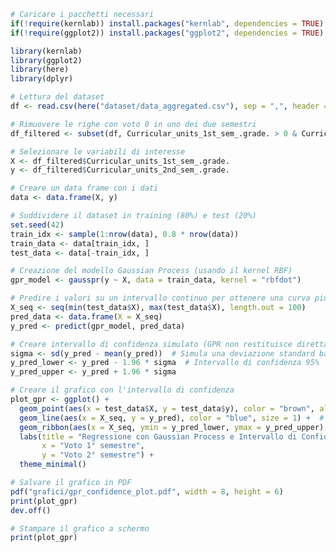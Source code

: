 ```r
# Caricare i pacchetti necessari
if(!require(kernlab)) install.packages("kernlab", dependencies = TRUE)
if(!require(ggplot2)) install.packages("ggplot2", dependencies = TRUE)

library(kernlab)
library(ggplot2)
library(here)
library(dplyr)

# Lettura del dataset
df <- read.csv(here("dataset/data_aggregated.csv"), sep = ",", header = TRUE, check.names = TRUE)

# Rimuovere le righe con voto 0 in uno dei due semestri
df_filtered <- subset(df, Curricular_units_1st_sem_.grade. > 0 & Curricular_units_2nd_sem_.grade. > 0)

# Selezionare le variabili di interesse
X <- df_filtered$Curricular_units_1st_sem_.grade.
y <- df_filtered$Curricular_units_2nd_sem_.grade.

# Creare un data frame con i dati
data <- data.frame(X, y)

# Suddividere il dataset in training (80%) e test (20%)
set.seed(42)
train_idx <- sample(1:nrow(data), 0.8 * nrow(data))
train_data <- data[train_idx, ]
test_data <- data[-train_idx, ]

# Creazione del modello Gaussian Process (usando il kernel RBF)
gpr_model <- gausspr(y ~ X, data = train_data, kernel = "rbfdot")

# Predire i valori su un intervallo continuo per ottenere una curva più fluida
X_seq <- seq(min(test_data$X), max(test_data$X), length.out = 100)
pred_data <- data.frame(X = X_seq)
y_pred <- predict(gpr_model, pred_data)

# Creare intervallo di confidenza simulato (GPR non restituisce direttamente l'incertezza)
sigma <- sd(y_pred - mean(y_pred))  # Simula una deviazione standard basata sui residui
y_pred_lower <- y_pred - 1.96 * sigma  # Intervallo di confidenza 95%
y_pred_upper <- y_pred + 1.96 * sigma

# Creare il grafico con l'intervallo di confidenza
plot_gpr <- ggplot() +
  geom_point(aes(x = test_data$X, y = test_data$y), color = "brown", alpha = 0.6) + # Punti reali
  geom_line(aes(x = X_seq, y = y_pred), color = "blue", size = 1) +  # Linea predetta
  geom_ribbon(aes(x = X_seq, ymin = y_pred_lower, ymax = y_pred_upper), fill = "blue", alpha = 0.2) + # Banda di confidenza
  labs(title = "Regressione con Gaussian Process e Intervallo di Confidenza",
       x = "Voto 1° semestre",
       y = "Voto 2° semestre") +
  theme_minimal()

# Salvare il grafico in PDF
pdf("grafici/gpr_confidence_plot.pdf", width = 8, height = 6)
print(plot_gpr)
dev.off()

# Stampare il grafico a schermo
print(plot_gpr)
```

